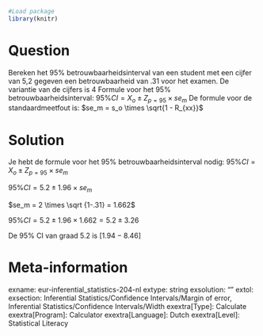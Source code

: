 ```r
#Load package
library(knitr)
```

Question
========
Bereken het 95% betrouwbaarheidsinterval van een student met een cijfer van 5,2 gegeven een betrouwbaarheid van .31 voor het examen. De variantie van de cijfers is 4 Formule voor het 95% betrouwbaarheidsinterval: $95\% CI = X_o ± Z_{p=95} \times se_m$
De formule voor de standaardmeetfout is: $se_m = s_o \times \sqrt{1 - R_{xx}}$


Solution
========
Je hebt de formule voor het 95% betrouwbaarheidsinterval nodig: $95\% CI = X_o ± Z_{p=95} \times se_m$

$95\% CI = 5.2 ± 1.96 \times se_m$

$se_m = 2 \times \sqrt {1-.31} = 1.662$

$95\% CI = 5.2 ± 1.96 \times 1.662 = 5.2 ± 3.26$

De 95% CI van graad 5.2 is $[1.94-8.46]$

Meta-information
================
exname: eur-inferential_statistics-204-nl
extype: string
exsolution: ""
extol: 
exsection: Inferential Statistics/Confidence Intervals/Margin of error, Inferential Statistics/Confidence Intervals/Width
exextra[Type]: Calculate
exextra[Program]: Calculator
exextra[Language]: Dutch
exextra[Level]: Statistical Literacy
